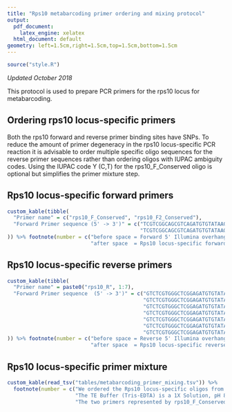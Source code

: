 ```yaml
---
title: "Rps10 metabarcoding primer ordering and mixing protocol"
output:
  pdf_document:
    latex_engine: xelatex
  html_document: default
geometry: left=1.5cm,right=1.5cm,top=1.5cm,bottom=1.5cm
---
```


```r
source("style.R")
```

*Updated October 2018*

This protocol is used to prepare PCR primers for the rps10 locus for metabarcoding.


## Ordering rps10 locus-specific primers

Both the rps10 forward and reverse primer binding sites have SNPs.
To reduce the amount of primer degeneracy in the rps10 locus-specific PCR reaction it is advisable to order multiple specific oligo sequences for the reverse primer sequences rather than ordering oligos with IUPAC ambiguity codes.
Using the IUPAC code Y (C,T) for the rps10_F_Conserved oligo is optional but simplifies the primer mixture step. 


## Rps10 locus-specific forward primers

```r
custom_kable(tibble(
  "Primer name" = c("rps10_F_Conserved", "rps10_F2_Conserved"),
  "Forward Primer sequence (5' -> 3')" = c("TCGTCGGCAGCGTCAGATGTGTATAAGAGACAG GTTGGTTAGAGYAAAAGACT",
                                           "TCGTCGGCAGCGTCAGATGTGTATAAGAGACAG GTTGGTTAGAGTAGAAGACT")
)) %>% footnote(number = c("before space = Forward 5' Illumina overhang adapter sequence",
                           "after space  = Rps10 locus-specific forward primer"))
```


## Rps10 locus-specific reverse primers

```r
custom_kable(tibble(
  "Primer name" = paste0("rps10_R", 1:7),
  "Forward Primer sequence  (5' -> 3')" = c("GTCTCGTGGGCTCGGAGATGTGTATAAGAGACAG ATGCTTAGAAAGATTTGAACT",
                                            "GTCTCGTGGGCTCGGAGATGTGTATAAGAGACAG ATACTTAGAAAGATTTGAACT",
                                            "GTCTCGTGGGCTCGGAGATGTGTATAAGAGACAG ATGCTTAGAAAGACTTGAACT",
                                            "GTCTCGTGGGCTCGGAGATGTGTATAAGAGACAG ATGCTTAGAAAGACTCGAACT",
                                            "GTCTCGTGGGCTCGGAGATGTGTATAAGAGACAG ATGCCTAGAAAGACTCGAACT",
                                            "GTCTCGTGGGCTCGGAGATGTGTATAAGAGACAG ATGTTTAGAAAGATTCGAACT",
                                            "GTCTCGTGGGCTCGGAGATGTGTATAAGAGACAG ATGCTTAGAAAGATTCGAACT")
)) %>% footnote(number = c("before space = Reverse 5' Illumina overhang adapter sequence",
                           "after space  = Rps10 locus-specific reverse primer"))
```


## Rps10 locus-specific primer mixture

```r
custom_kable(read_tsv("tables/metabarcoding_primer_mixing.tsv")) %>% 
  footnote(number = c("We ordered the Rps10 locus-specific oligos from Life technologies",
                      "The TE Buffer (Tris-EDTA) is a 1X Solution, pH 8.0, Molecular Biology Grade (Cat. No. BP2473100)",
                      "The two primers represented by rps10_F_Conserved each have a final concentration of 2.0µM"))
```



